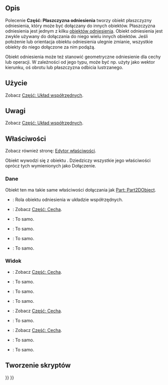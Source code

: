 <languages/>

{{Docnav/pl
|[[Part_CoordinateSystem/pl|Część: Układ współrzędnych]]
|[[Part_DatumLine/pl|Część: Linia odniesienia]]
|[[Std_Base/pl|Std: Narzędzia standardowe]]
|IconL=Part_CoordinateSystem.svg
|IconR=Part_DatumLine.svg
|IconC=Freecad.svg
}}

{{GuiCommand/pl
|Name=Part DatumPlane
|Name/pl=Część: Płaszczyzna odniesienia
|Workbenches=Wszystkie
|Version=1.1
|SeeAlso=[[Part_CoordinateSystem/pl|Część: Układ współrzędnych]], [[Part_DatumLine/pl|Część: Linia odniesienia]], [[Part_DatumPoint/pl|Część: Punkt odniesienia]]
}}

<span id="Description"></span>
==Opis==

Polecenie '''Część: Płaszczyzna odniesienia''' tworzy obiekt płaszczyzny odniesienia, który może być dołączany do innych obiektów. Płaszczyzna odniesienia jest jednym z kilku [[Std_Base/pl#Utwórz_geometrie_odniesienia|obiektów odniesienia]]. Obiekt odniesienia jest zwykle używany do dołączania do niego wielu innych obiektów. Jeśli położenie lub orientacja obiektu odniesienia ulegnie zmianie, wszystkie obiekty do niego dołączone za nim podążą.

Obiekt odniesienia może też stanowić geometryczne odniesienie dla cechy lub operacji. W zależności od jego typu, może być np. użyty jako wektor kierunku, oś obrotu lub płaszczyzna odbicia lustrzanego.

<span id="Usage"></span>
==Użycie==

Zobacz [[Part_CoordinateSystem/pl#Użycie|Część: Układ współrzędnych]].

<span id="Notes"></span>
==Uwagi==

Zobacz [[Part_CoordinateSystem/pl#Uwagi|Część: Układ współrzędnych]].

<span id="Properties"></span>
==Właściwości==

Zobacz również stronę: [[Property_editor/pl|Edytor właściwości]].

Obiekt {{Incode|Part::DatumPlane}} wywodzi się z obiektu {{Incode|App::Plane}}. Dziedziczy wszystkie jego właściwości oprócz tych wymienionych jako Dołączenie.

<span id="Data"></span>
===Dane===

{{Properties_Title|Dołączenie}}

Obiekt ten ma takie same właściwości dołączania jak [[Part_Part2DObject/pl#Dane|Part: Part2DObject]].

{{Properties_Title|Podstawowe}}

* {{PropertyData|Rola|String}}: Rola obiektu odniesienia w układzie współrzędnych.
* {{PropertyData|Umiejscowienie|Placement}}: Zobacz [[Part_Feature/pl#Dane|Część: Cecha]].
* {{PropertyData|Etykieta|String}}: To samo.
* {{PropertyData|Etykieta2|String|hidden}}: To samo.
* {{PropertyData|Silnik wyrażeń|ExpressionEngine|hidden}}: To samo.
* {{PropertyData|Widoczność|Bool|hidden}}: To samo.

<span id="View"></span>
===Widok===

{{Properties_Title|Opcje wyświetlania}}

* {{PropertyView|Ramka otaczająca|Bool}}: Zobacz [[Part_Feature/pl#Widok|Część: Cecha]].
* {{PropertyView|Tryb wyświetlania|Enumeration}}: To samo.
* {{PropertyView|Pokaż w drzewie|Bool}}: To samo.
* {{PropertyView|Widoczność|Bool}}: To samo.

{{Properties_Title|Styl obiektu}}

* {{PropertyView|Wygląd kształtu|MaterialList}}: Zobacz [[Part_Feature/pl#Widok|Część: Cecha]].
* {{PropertyView|Przezroczystość|Percent}}: To samo.

{{Properties_Title|Wybór}}

* {{PropertyView|Na wierzchu gdy wybrane|Enumeration}}: Zobacz [[Part_Feature/pl#Widok|Część: Cecha]].
* {{PropertyView|Wybieralne|Bool}}: To samo.
* {{PropertyView|Styl wybierania|Enumeration}}: To samo.

<span id="Scripting"></span>
==Tworzenie skryptów==

{{Code|code=
import FreeCAD as App

doc = App.newDocument()
obj = doc.addObject("Part::DatumPlane", "DatumPlane")
doc.recompute()
}}


{{Docnav/pl
|[[Part_CoordinateSystem/pl|Część: Układ współrzędnych]]
|[[Part_DatumLine/pl|Część: Linia odniesienia]]
|[[Std_Base/pl|Std: Narzędzia standardowe]]
|IconL=Part_CoordinateSystem.svg
|IconR=Part_DatumLine.svg
|IconC=Freecad.svg
}}

{{Std_Base_navi{{#translation:}}}}
{{Userdocnavi{{#translation:}}}}
